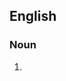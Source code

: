 {{also|Selenoproteins}}

==English==

===Noun===
{{head|en|noun form}}

# {{plural of|en|selenoprotein}}